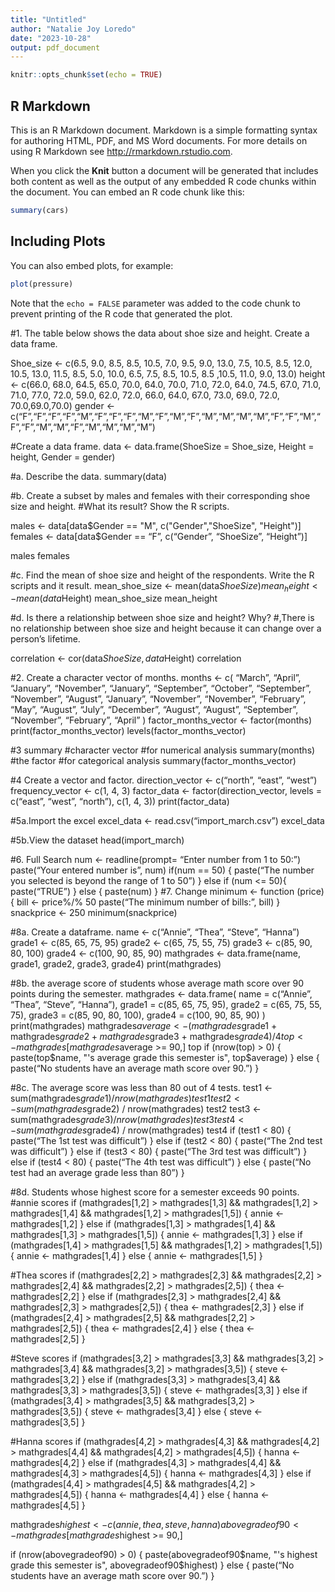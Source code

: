 ```yaml
---
title: "Untitled"
author: "Natalie Joy Loredo"
date: "2023-10-28"
output: pdf_document
---
```


```r
knitr::opts_chunk$set(echo = TRUE)
```

## R Markdown

This is an R Markdown document. Markdown is a simple formatting syntax for authoring HTML, PDF, and MS Word documents. For more details on using R Markdown see <http://rmarkdown.rstudio.com>.

When you click the **Knit** button a document will be generated that includes both content as well as the output of any embedded R code chunks within the document. You can embed an R code chunk like this:

```r
summary(cars)
```

## Including Plots

You can also embed plots, for example:

```r
plot(pressure)
```

Note that the `echo = FALSE` parameter was added to the code chunk to prevent printing of the R code that generated the plot.

#1. The table below shows the data about shoe size and height. Create a data frame.

  Shoe_size <- c(6.5, 9.0, 8.5, 8.5, 10.5, 7.0, 9.5, 9.0, 13.0, 7.5, 10.5, 8.5, 12.0, 10.5, 13.0, 11.5, 8.5, 5.0, 10.0, 6.5, 7.5, 8.5, 10.5, 8.5 ,10.5, 11.0, 9.0, 13.0)
  height <- c(66.0, 68.0, 64.5, 65.0, 70.0, 64.0, 70.0, 71.0, 72.0, 64.0, 74.5, 67.0, 71.0, 71.0, 77.0, 72.0, 59.0, 62.0, 72.0, 66.0, 64.0, 67.0, 73.0, 69.0, 72.0, 70.0,69.0,70.0)
  gender <- c("F","F","F","F","M","F","F","F","M","F","M","F","M","M","M","M","F","F","M","F","F","M","M","F","M","M","M","M")


#Create a data frame.
  data <- data.frame(ShoeSize = Shoe_size, Height = height, Gender = gender)

#a. Describe the data. 
  summary(data)

#b. Create a subset by males and females with their corresponding shoe size and height.
#What its result? Show the R scripts. 

  males <- data[data$Gender == "M", c("Gender","ShoeSize", "Height")]
  females <- data[data$Gender == "F", c("Gender", "ShoeSize", "Height")]

  males
  females

#c. Find the mean of shoe size and height of the respondents. Write the R scripts and it result.
  mean_shoe_size <- mean(data$ShoeSize)
  mean_height <- mean(data$Height)
  mean_shoe_size
  mean_height

#d. Is there a relationship between shoe size and height? Why?
#,There is no relationship between shoe size and height because it can change over a person's lifetime. 
 
  correlation <- cor(data$ShoeSize, data$Height)
  correlation 

#2. Create a character vector of months.
months <- c(
  "March", "April", "January", "November", "January",
  "September", "October", "September", "November", "August",
  "January", "November", "November", "February", "May", "August",
  "July", "December", "August", "August", "September", "November", "February", "April"
)
  factor_months_vector <- factor(months)
  print(factor_months_vector)
  levels(factor_months_vector)

#3 summary 
    #character vector
    #for numerical analysis
    summary(months)
    #the factor
    #for categorical analysis
    summary(factor_months_vector)
    
#4 Create a vector and factor.
    direction_vector <- c("north", "east", "west")
    frequency_vector <- c(1, 4, 3)
    factor_data <- factor(direction_vector, levels = c("east", "west", "north"), c(1, 4, 3))
    print(factor_data) 
    
#5a.Import the excel
    excel_data <- read.csv("import_march.csv")
    excel_data

#5b.View the dataset
    head(import_march)
    
#6. Full Search
   num <- readline(prompt= "Enter number from 1 to 50:") 
    paste("Your entered number is ", num)
    if(num == 50) {
      paste("The number you selected is beyond the range of 1 to 50")
    } else if (num <= 50){
      paste("TRUE")
    } else {
      paste(num)
    }
#7. Change
  minimum <- function (price) {
  bill <- price%/% 50 
  paste("The minimum number of bills:", bill)
  }
  snackprice <- 250
  minimum(snackprice) 
     
#8a. Create a dataframe.
     name <- c("Annie", "Thea", "Steve", "Hanna")
     grade1 <- c(85, 65, 75, 95)
     grade2 <- c(65, 75, 55, 75)
     grade3 <- c(85, 90, 80, 100)
     grade4 <- c(100, 90, 85, 90)
     mathgrades <- data.frame(name, grade1, grade2, grade3, grade4)
     print(mathgrades) 
     
#8b. the average score of students whose average math score over 90 points during the semester.
    mathgrades <- data.frame(
       name = c("Annie", "Thea", "Steve", "Hanna"),
       grade1 = c(85, 65, 75, 95),
       grade2 = c(65, 75, 55, 75),
       grade3 = c(85, 90, 80, 100),
       grade4 = c(100, 90, 85, 90)
     )
     print(mathgrades)
     mathgrades$average <- (mathgrades$grade1 + mathgrades$grade2 + mathgrades$grade3 + mathgrades$grade4) / 4
     top <- mathgrades[mathgrades$average >= 90,]
     top
     if (nrow(top) > 0) {
       paste(top$name, "'s average grade this semester is", top$average)
     } else {
       paste("No students have an average math score over 90.")
     }

#8c. The average score was less than 80 out of 4 tests.
     test1 <- sum(mathgrades$grade1) / nrow(mathgrades)
     test1 
     test2 <- sum(mathgrades$grade2) / nrow(mathgrades)
     test2 
     test3 <- sum(mathgrades$grade3) / nrow(mathgrades)
     test3 
     test4 <- sum(mathgrades$grade4) / nrow(mathgrades)
     test4
      if (test1 < 80) {
       paste("The 1st test was difficult")
     } else if (test2 < 80) {
       paste("The 2nd test was difficult")
     } else if (test3 < 80) {
       paste("The 3rd test was difficult")
     } else if (test4 < 80) {
       paste("The 4th test was difficult")
     } else {
       paste("No test had an average grade less than 80")
     } 
     
#8d. Students whose highest score for a semester exceeds 90 points.    
     #annie scores
  if (mathgrades[1,2] > mathgrades[1,3] && mathgrades[1,2] > mathgrades[1,4] && mathgrades[1,2] > mathgrades[1,5]) {
  annie <- mathgrades[1,2]
} else if (mathgrades[1,3] > mathgrades[1,4] && mathgrades[1,3] > mathgrades[1,5]) {
  annie <- mathgrades[1,3]
} else if (mathgrades[1,4] > mathgrades[1,5] && mathgrades[1,2] > mathgrades[1,5]) {
  annie <- mathgrades[1,4]
} else {
  annie <- mathgrades[1,5]
}

#Thea scores
  if (mathgrades[2,2] > mathgrades[2,3] && mathgrades[2,2] > mathgrades[2,4] && mathgrades[2,2] > mathgrades[2,5]) {
  thea <- mathgrades[2,2]
} else if (mathgrades[2,3] > mathgrades[2,4] && mathgrades[2,3] > mathgrades[2,5]) {
  thea <- mathgrades[2,3]
} else if (mathgrades[2,4] > mathgrades[2,5] && mathgrades[2,2] > mathgrades[2,5]) {
  thea <- mathgrades[2,4]
} else {
  thea <- mathgrades[2,5]
}

#Steve scores
  if (mathgrades[3,2] > mathgrades[3,3] && mathgrades[3,2] > mathgrades[3,4] && mathgrades[3,2] > mathgrades[3,5]) {
  steve <- mathgrades[3,2]
} else if (mathgrades[3,3] > mathgrades[3,4] && mathgrades[3,3] > mathgrades[3,5]) {
  steve <- mathgrades[3,3]
} else if (mathgrades[3,4] > mathgrades[3,5] && mathgrades[3,2] > mathgrades[3,5]) {
  steve <- mathgrades[3,4]
} else {
  steve <- mathgrades[3,5]
}

#Hanna scores
  if (mathgrades[4,2] > mathgrades[4,3] && mathgrades[4,2] > mathgrades[4,4] && mathgrades[4,2] > mathgrades[4,5]) {
  hanna <- mathgrades[4,2]
} else if (mathgrades[4,3] > mathgrades[4,4] && mathgrades[4,3] > mathgrades[4,5]) {
  hanna <- mathgrades[4,3]
} else if (mathgrades[4,4] > mathgrades[4,5] && mathgrades[4,2] > mathgrades[4,5]) {
  hanna <- mathgrades[4,4]
} else {
  hanna <- mathgrades[4,5]
}

mathgrades$highest <- c(annie, thea, steve, hanna)
abovegradeof90 <- mathgrades[mathgrades$highest >= 90,]

if (nrow(abovegradeof90) > 0) {
  paste(abovegradeof90$name, "'s highest grade this semester is", abovegradeof90$highest)
} else {
  paste("No students have an average math score over 90.")
}

